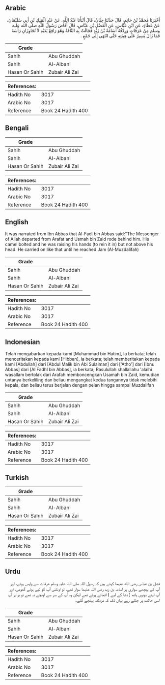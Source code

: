 ## Arabic


<div dir="rtl" lang="ar" style={{fontSize:'larger',backgroundColor:'#f8f9fa',padding:20}}>
أَخْبَرَنَا مُحَمَّدُ بْنُ حَاتِمٍ، قَالَ حَدَّثَنَا حِبَّانُ، قَالَ أَنْبَأَنَا عَبْدُ اللَّهِ، عَنْ عَبْدِ الْمَلِكِ بْنِ أَبِي سُلَيْمَانَ، عَنْ عَطَاءٍ، عَنِ ابْنِ عَبَّاسٍ، عَنِ الْفَضْلِ بْنِ عَبَّاسٍ، قَالَ أَفَاضَ رَسُولُ اللَّهِ صلى الله عليه وسلم مِنْ عَرَفَاتٍ وَرِدْفُهُ أُسَامَةُ بْنُ زَيْدٍ فَجَالَتْ بِهِ النَّاقَةُ وَهُوَ رَافِعٌ يَدَيْهِ لاَ تُجَاوِزَانِ رَأْسَهُ فَمَا زَالَ يَسِيرُ عَلَى هِينَتِهِ حَتَّى انْتَهَى إِلَى جَمْعٍ ‏.‏
</div>
<div style={{backgroundColor:'#f8f9fa',padding:20, marginBottom: 10}}><table> <thead> <tr> <th>Grade</th> <th></th> </tr> </thead> <tbody> <tr><td>Sahih</td><td>Abu Ghuddah</td></tr><tr><td>Sahih</td><td>Al-Albani</td></tr><tr><td>Hasan Or Sahih</td><td>Zubair Ali Zai</td></tr></tbody></table><table> <thead> <tr> <th>References:</th> <th></th> </tr> </thead> <tbody><tr><td>Hadith No</td><td>3017</td></tr><tr><td>Arabic No</td><td>3017</td></tr><tr><td>Reference</td><td>Book 24 Hadith 400</td></tr></tbody></table></div>

## Bengali


<div dir="ltr" lang="bn" style={{fontSize:'larger',backgroundColor:'#f8f9fa',padding:20}}>

</div>
<div style={{backgroundColor:'#f8f9fa',padding:20, marginBottom: 10}}><table> <thead> <tr> <th>Grade</th> <th></th> </tr> </thead> <tbody> <tr><td>Sahih</td><td>Abu Ghuddah</td></tr><tr><td>Sahih</td><td>Al-Albani</td></tr><tr><td>Hasan Or Sahih</td><td>Zubair Ali Zai</td></tr></tbody></table><table> <thead> <tr> <th>References:</th> <th></th> </tr> </thead> <tbody><tr><td>Hadith No</td><td>3017</td></tr><tr><td>Arabic No</td><td>3017</td></tr><tr><td>Reference</td><td>Book 24 Hadith 400</td></tr></tbody></table></div>

## English


<div dir="ltr" lang="en" style={{fontSize:'larger',backgroundColor:'#f8f9fa',padding:20}}>
It was narrated from Ibn Abbas that Al-Fadl bin Abbas said:"The Messenger of Allah departed from Arafat and Usmah bin Zaid rode behind him. His camel bolted and he was raising his hands (to rein it in) but not above his head. He carried on like that until he reached Jam (Al-Muzdalifah)
</div>
<div style={{backgroundColor:'#f8f9fa',padding:20, marginBottom: 10}}><table> <thead> <tr> <th>Grade</th> <th></th> </tr> </thead> <tbody> <tr><td>Sahih</td><td>Abu Ghuddah</td></tr><tr><td>Sahih</td><td>Al-Albani</td></tr><tr><td>Hasan Or Sahih</td><td>Zubair Ali Zai</td></tr></tbody></table><table> <thead> <tr> <th>References:</th> <th></th> </tr> </thead> <tbody><tr><td>Hadith No</td><td>3017</td></tr><tr><td>Arabic No</td><td>3017</td></tr><tr><td>Reference</td><td>Book 24 Hadith 400</td></tr></tbody></table></div>

## Indonesian


<div dir="ltr" lang="id" style={{fontSize:'larger',backgroundColor:'#f8f9fa',padding:20}}>
Telah mengabarkan kepada kami [Muhammad bin Hatim], Ia berkata; telah menceritakan kepada kami [Hibban], ia berkata; telah memberitakan kepada kami [Abdullah] dari [Abdul Malik bin Abi Sulaiman] dari ['Atho'] dari [Ibnu Abbas] dari [Al Fadhl bin Abbas], ia berkata; Rasulullah shallallahu 'alaihi wasallam bertolak dari Arafah memboncengkan Usamah bin Zaid, kemudian untanya berkeliling dan beliau mengangkat kedua tangannya tidak melebihi kepala, dan beliau terus berjalan dengan pelan hingga sampai Muzdalifah
</div>
<div style={{backgroundColor:'#f8f9fa',padding:20, marginBottom: 10}}><table> <thead> <tr> <th>Grade</th> <th></th> </tr> </thead> <tbody> <tr><td>Sahih</td><td>Abu Ghuddah</td></tr><tr><td>Sahih</td><td>Al-Albani</td></tr><tr><td>Hasan Or Sahih</td><td>Zubair Ali Zai</td></tr></tbody></table><table> <thead> <tr> <th>References:</th> <th></th> </tr> </thead> <tbody><tr><td>Hadith No</td><td>3017</td></tr><tr><td>Arabic No</td><td>3017</td></tr><tr><td>Reference</td><td>Book 24 Hadith 400</td></tr></tbody></table></div>

## Turkish


<div dir="ltr" lang="tr" style={{fontSize:'larger',backgroundColor:'#f8f9fa',padding:20}}>

</div>
<div style={{backgroundColor:'#f8f9fa',padding:20, marginBottom: 10}}><table> <thead> <tr> <th>Grade</th> <th></th> </tr> </thead> <tbody> <tr><td>Sahih</td><td>Abu Ghuddah</td></tr><tr><td>Sahih</td><td>Al-Albani</td></tr><tr><td>Hasan Or Sahih</td><td>Zubair Ali Zai</td></tr></tbody></table><table> <thead> <tr> <th>References:</th> <th></th> </tr> </thead> <tbody><tr><td>Hadith No</td><td>3017</td></tr><tr><td>Arabic No</td><td>3017</td></tr><tr><td>Reference</td><td>Book 24 Hadith 400</td></tr></tbody></table></div>

## Urdu


<div dir="rtl" lang="ur" style={{fontSize:'larger',backgroundColor:'#f8f9fa',padding:20}}>
فضل بن عباس رضی الله عنہما کہتے ہیں کہ رسول اللہ صلی اللہ علیہ وسلم عرفات سے واپس ہوئے، اور آپ کے پیچھے سواری پر اسامہ بن زید رضی اللہ عنہما سوار تھے، تو اونٹنی آپ کو لیے ہوئے گھومی، اور آپ اپنے دونوں ہاتھ ( دعا کے لیے ) اٹھائے ہوئے تھے لیکن وہ آپ کے سر سے اونچے نہ تھے تو برابر آپ اسی حالت پر چلتے رہے یہاں تک کہ مزدلفہ پہنچے گئے۔
</div>
<div style={{backgroundColor:'#f8f9fa',padding:20, marginBottom: 10}}><table> <thead> <tr> <th>Grade</th> <th></th> </tr> </thead> <tbody> <tr><td>Sahih</td><td>Abu Ghuddah</td></tr><tr><td>Sahih</td><td>Al-Albani</td></tr><tr><td>Hasan Or Sahih</td><td>Zubair Ali Zai</td></tr></tbody></table><table> <thead> <tr> <th>References:</th> <th></th> </tr> </thead> <tbody><tr><td>Hadith No</td><td>3017</td></tr><tr><td>Arabic No</td><td>3017</td></tr><tr><td>Reference</td><td>Book 24 Hadith 400</td></tr></tbody></table></div>